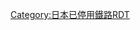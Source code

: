 {{Routemap|inline=<includeonly>yes</includeonly>|collapse=yes|title=鍛冶屋線|title-bg=#999|title-color=white|map=
\eABZq+l\BHFq~~0.0~~[[西脇市站|野村]]~~[[加古川線]]
exBHF~~1.6~~''{{link-ja|西脇站|西脇駅|西脇}}''
exBHF~~4.7~~''{{link-ja|市原站 (兵庫縣)|市原駅 (兵庫県)|市原}}''
exBHF~~7.0~~''{{link-ja|羽安站|羽安駅|羽安}}''
exBHF~~8.8~~''{{link-ja|曾我井站|曽我井駅|曾我井}}''
exBHF~~10.9~~''{{link-ja|中村町站|中村町駅|中村町}}''
exhKRZWae~~ ~~{{link-ja|杉原川 (兵庫縣)|杉原川 (兵庫県)|杉原川}}
exKBHFe~~13.2~~''{{link-ja|鍛冶屋站|鍛冶屋駅|鍛冶屋}}''
|bottom={{navbar|鍛冶屋線RDT}}
}}<noinclude>
{{rdt intro|[[鍛冶屋線]]}}
[[Category:日本已停用鐵路RDT]]
</noinclude>